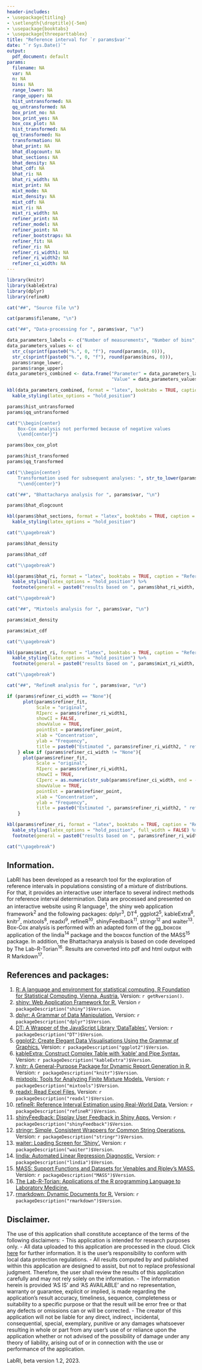 ```yaml
---
header-includes:
- \usepackage{titling}
- \setlength{\droptitle}{-5em} 
- \usepackage{booktabs}
- \usepackage{threeparttablex}
title: "Reference interval for `r params$var`"
date: "`r Sys.Date()`"
output:
  pdf_document: default
params:
  filename: NA
  var: NA
  n: NA
  bins: NA
  range_lower: NA
  range_upper: NA
  hist_untransformed: NA
  qq_untransformed: NA
  box_print_no: NA
  box_print_yes: NA
  box_cox_plot: NA
  hist_transformed: NA
  qq_transformed: Na
  transformation: NA
  bhat_print: NA
  bhat_dlogcount: NA
  bhat_sections: NA
  bhat_density: NA
  bhat_cdf: NA
  bhat_ri: NA
  bhat_ri_width: NA
  mixt_print: NA
  mixt_mode: NA
  mixt_density: NA
  mixt_cdf: NA
  mixt_ri: NA
  mixt_ri_width: NA
  refiner_print: NA
  refiner_model: NA
  refiner_point: NA
  refiner_bootstraps: NA
  refiner_fit: NA
  refiner_ri: NA
  refiner_ri_width1: NA
  refiner_ri_width2: NA
  refiner_ci_width: NA
---
```


```r
library(knitr)
library(kableExtra)
library(dplyr)
library(refineR)
```

```r
cat("##", "Source file \n")
```

```r
cat(params$filename, "\n")
```

```r
cat("##", "Data-processing for ", params$var, "\n")
```

```r
data_parameters_labels <- c("Number of measurements", "Number of bins", "Lowest value", "Highest value")
data_parameters_values <- c(
  str_c(sprintf(paste0("%.", 0, "f"), round(params$n, 0))), 
  str_c(sprintf(paste0("%.", 0, "f"), round(params$bins, 0))), 
  params$range_lower, 
  params$range_upper)
data_parameters_combined <- data.frame("Parameter" = data_parameters_labels,
                                       "Value" = data_parameters_values)
```

```r
kbl(data_parameters_combined, format = "latex", booktabs = TRUE, caption = "Histogram parameters") %>%
  kable_styling(latex_options = "hold_position")
```

```r
params$hist_untransformed
params$qq_untransformed
```

```r
cat("\\begin{center}
    Box-Cox analysis not performed because of negative values
    \\end{center}")
```

```r
params$box_cox_plot
```

```r
params$hist_transformed
params$qq_transformed
```

```r
cat("\\begin{center}
    Transformation used for subsequent analyses: ", str_to_lower(params$transformation), "\n",
    "\\end{center}")
```
\pagebreak

```r
cat("##", "Bhattacharya analysis for ", params$var, "\n")
```

```r
params$bhat_dlogcount
```

```r
kbl(params$bhat_sections, format = "latex", booktabs = TRUE, caption = " Bins included as lower and upper ends of regression lines for Bhattacharya analysis") %>%
  kable_styling(latex_options = "hold_position")
```

```r
cat("\\pagebreak")
```

```r
params$bhat_density
```

```r
params$bhat_cdf
```

```r
cat("\\pagebreak")
```

```r
kbl(params$bhat_ri, format = "latex", booktabs = TRUE, caption = "Reference interval by Bhattacharya analysis") %>%
  kable_styling(latex_options = "hold_position") %>%
  footnote(general = paste0("results based on ", params$bhat_ri_width, " reference interval"), footnote_as_chunk = TRUE)
```

```r
cat("\\pagebreak")
```

```r
cat("##", "Mixtools analysis for ", params$var, "\n")
```

```r
params$mixt_density
```

```r
params$mixt_cdf
```

```r
cat("\\pagebreak")
```

```r
kbl(params$mixt_ri, format = "latex", booktabs = TRUE, caption = "Reference interval by mixtools analysis") %>%
  kable_styling(latex_options = "hold_position") %>%
  footnote(general = paste0("results based on ", params$mixt_ri_width, " reference interval and ", params$mixt_mode, " distribution mode"), footnote_as_chunk = TRUE, threeparttable = TRUE)
```

```r
cat("\\pagebreak")
```

```r
cat("##", "RefineR analysis for ", params$var, "\n")
```

```r

if (params$refiner_ci_width == "None"){
      plot(params$refiner_fit,
           Scale = "original",
           RIperc = params$refiner_ri_width1,
           showCI = FALSE,
           showValue = TRUE,
           pointEst = params$refiner_point,
           xlab = "Concentration",
           ylab = "Frequency",
           title = paste0("Estimated ", params$refiner_ri_width2, " reference interval"))
    } else if (params$refiner_ci_width != "None"){
      plot(params$refiner_fit,
           Scale = "original",
           RIperc = params$refiner_ri_width1,
           showCI = TRUE,
           CIperc = as.numeric(str_sub(params$refiner_ci_width, end = -2L)) / 100,
           showValue = TRUE,
           pointEst = params$refiner_point,
           xlab = "Concentration",
           ylab = "Frequency",
           title = paste0("Estimated ", params$refiner_ri_width2, " reference interval"))
    }
```

```r
kbl(params$refiner_ri, format = "latex", booktabs = TRUE, caption = "Reference interval by RefineR analysis") %>%
  kable_styling(latex_options = "hold_position", full_width = FALSE) %>%
  footnote(general = paste0("results based on ", params$refiner_ri_width2, " reference interval, ", params$refiner_model, " model, ", params$refiner_point, " point estimates, and ", params$refiner_bootstraps, " bootstrap repititions"), footnote_as_chunk = TRUE, threeparttable = TRUE)
```

```r
cat("\\pagebreak")
```

## Information.
LabRI has been developed as a research tool for the exploration of reference intervals in populations consisting of a mixture of distributions. For that, it provides an interactive user interface to several indirect methods for reference interval determination.
Data are processed and presented on an interactive website using R language^1^, the shiny web application framework^2^ and the following packages: dplyr^3^, DT^4^, ggplot2^5^, kableExtra^6^, knitr^7^, mixtools^8^, readxl^9^, refineR^10^, shinyFeedback^11^, stringr^12^ and waiter^13^. Box-Cox analysis is performed with an adapted form of the gg_boxcox application of the lindia^14^ package and the boxcox function of the MASS^15^ package. In addition, the Bhattacharya analysis is based on code developed by The Lab-R-Torian^16^. Results are converted into pdf and html output with R Markdown^17^.

## References and packages:
1. [R: A language and environment for statistical computing. R Foundation for Statistical Computing, Vienna, Austria.](https://www.R-project.org) Version: `r getRversion()`.
2. [shiny: Web Application Framework for R.](https://CRAN.R-project.org/package=shiny) Version `r packageDescription("shiny")$Version`.
3. [dplyr: A Grammar of Data Manipulation.](https://cran.r-project.org/package=dplyr) Version: `r packageDescription("dplyr")$Version`.
4. [DT: A Wrapper of the JavaScript Library 'DataTables'.](https://cran.r-project.org/package=DT) Version: `r packageDescription("DT")$Version`.
5. [ggplot2: Create Elegant Data Visualisations Using the Grammar of Graphics.](https://cran.r-project.org/package=ggplot2) Version: `r packageDescription("ggplot2")$Version`.
6. [kableExtra: Construct Complex Table with 'kable' and Pipe Syntax.](https://cran.r-project.org/package=kableExtra) Version: `r packageDescription("kableExtra")$Version`.
7. [knitr: A General-Purpose Package for Dynamic Report Generation in R.](https://cran.r-project.org/package=knitr) Version: `r packageDescription("knitr")$Version`.
8. [mixtools: Tools for Analyzing Finite Mixture Models.](https://cran.r-project.org/package=mixtools) Version: `r packageDescription("mixtools")$Version`. 
9. [readxl: Read Excel Files.](https://cran.r-project.org/package=readxl) Version: `r packageDescription("readxl")$Version`.
10. [refineR: Reference Interval Estimation using Real-World Data.](https://cran.r-project.org/package=refineR) Version: `r packageDescription("refineR")$Version`.
11. [shinyFeedback: Display User Feedback in Shiny Apps.](https://cran.r-project.org/package=shinyFeedback) Version: `r packageDescription("shinyFeedback")$Version`.
12. [stringr: Simple, Consistent Wrappers for Common String Operations.](https://cran.r-project.org/package=stringr) Version: `r packageDescription("stringr")$Version`.
13. [waiter: Loading Screen for 'Shiny'.](https://cran.r-project.org/package=waiter) Version: `r packageDescription("waiter")$Version`.
14. [lindia: Automated Linear Regression Diagnostic.](https://cran.r-project.org/package=lindia) Version: `r packageDescription("lindia")$Version`.
15. [MASS: Support Functions and Datasets for Venables and Ripley's MASS.](https://cran.r-project.org/package=MASS) Version: `r packageDescription("MASS")$Version`.
16. [The Lab-R-Torian: Applications of the R programming Language to Laboratory Medicine.](https://labrtorian.com/2017/09/05/mining-your-routine-data-for-reference-intervals-hoffman-bhattacharya-and-maximum-likelihood/)
17. [rmarkdown: Dynamic Documents for R.](http://rmarkdown.rstudio.com) Version: `r packageDescription("rmarkdown")$Version`.

## Disclaimer.
The use of this application shall constitute acceptance of the terms of the following disclaimers:
- This application is intended for research purposes only.
- All data uploaded to this application are processed in the cloud. Click [here](https://docs.posit.co/shinyapps.io/security-and-compliance.html) for further information. It is the user's responsibility to conform with local data protection regulations.
- All results computed by and published within this application are designed to  assist, but not to replace professional judgment. Therefore, the user shall review the results of this application carefully and may not rely solely on the information.
- The information herein is provided 'AS IS' and 'AS AVAILABLE' and no representation, warranty or guarantee, explicit or implied, is made regarding the application's result accuracy, timeliness, sequence, completeness or suitability to a specific purpose or that the result will be error free or that any defects or omissions can or will be corrected.
- The creator of this application will not be liable for any direct, indirect, incidental, consequential, special, exemplary, punitive or any damages whatsoever resulting in whole or part from any user's use of or reliance upon the application whether or not advised of the possibility of damage under any theory of liability, arising out of or in connection with the use or performance of the application.

LabRI, beta version 1.2, 2023.
